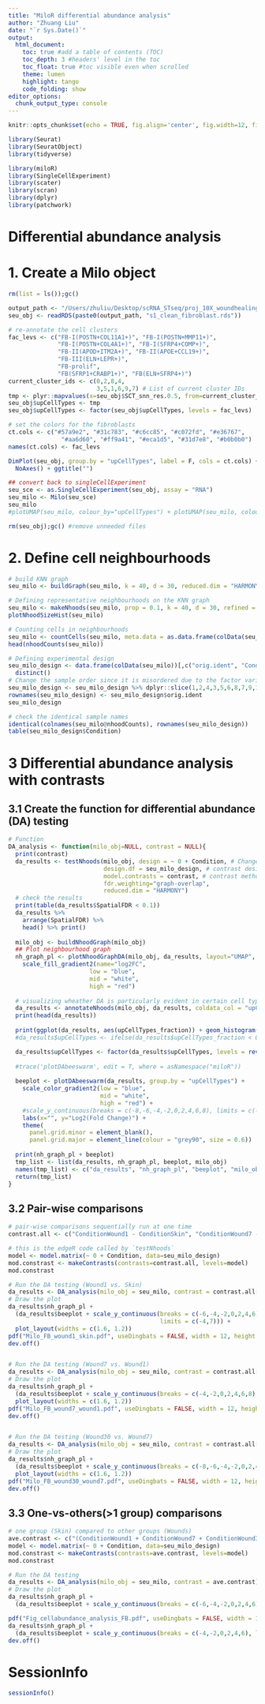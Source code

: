 ```yaml
---
title: "MiloR differential abundance analysis"
author: "Zhuang Liu"
date: "`r Sys.Date()`"
output:
  html_document:
    toc: true #add a table of contents (TOC)
    toc_depth: 3 #headers' level in the toc
    toc_float: true #toc visible even when scrolled
    theme: lumen
    highlight: tango
    code_folding: show
editor_options: 
  chunk_output_type: console
---
```


```r
knitr::opts_chunk$set(echo = TRUE, fig.align='center', fig.width=12, fig.height = 6, warning=FALSE, message=FALSE)
```

```r
library(Seurat)
library(SeuratObject)
library(tidyverse)

library(miloR)
library(SingleCellExperiment)
library(scater)
library(scran)
library(dplyr)
library(patchwork)
```

#############################################
# Differential abundance analysis
#############################################
# 1. Create a Milo object
```r
rm(list = ls());gc()

output_path <- "/Users/zhuliu/Desktop/scRNA_STseq/proj_10X_woundhealing/03_results/01-Seurat-PreAnalysis/02_Seurat_BatchCorrection/s3_Seurat_subFibroblasts/"
seu_obj <- readRDS(paste0(output_path, "s1_clean_fibroblast.rds"))

# re-annotate the cell clusters
fac_levs <- c("FB-I(POSTN+COL11A1+)", "FB-I(POSTN+MMP11+)", 
              "FB-I(POSTN+COL4A1+)", "FB-I(SFRP4+COMP+)", 
              "FB-II(APOD+ITM2A+)", "FB-II(APOE+CCL19+)",
              "FB-III(ELN+LEPR+)", 
              "FB-prolif",
              "FB(SFRP1+CRABP1+)", "FB(ELN+SFRP4+)")
current_cluster_ids <- c(0,2,8,4,
                         3,5,1,6,9,7) # List of current cluster IDs
tmp <- plyr::mapvalues(x=seu_obj$SCT_snn_res.0.5, from=current_cluster_ids, to=fac_levs)
seu_obj$upCellTypes <- tmp
seu_obj$upCellTypes <- factor(seu_obj$upCellTypes, levels = fac_levs)

# set the colors for the fibroblasts
ct.cols <- c("#57a9e2", "#31c783", "#c6cc85", "#c072fd", "#e36767", 
               "#aa6d60", "#ff9a41", "#eca1d5", "#31d7e8", "#b0b0b0")
names(ct.cols) <- fac_levs

DimPlot(seu_obj, group.by = "upCellTypes", label = F, cols = ct.cols) +
  NoAxes() + ggtitle("")

## convert back to singleCellExperiment
seu_sce <- as.SingleCellExperiment(seu_obj, assay = "RNA")
seu_milo <- Milo(seu_sce)
seu_milo
#plotUMAP(seu_milo, colour_by="upCellTypes") + plotUMAP(seu_milo, colour_by="Condition")

rm(seu_obj);gc() #remove unneeded files
```


# 2. Define cell neighbourhoods
```r
# build KNN graph
seu_milo <- buildGraph(seu_milo, k = 40, d = 30, reduced.dim = "HARMONY")

# Defining representative neighbourhoods on the KNN graph
seu_milo <- makeNhoods(seu_milo, prop = 0.1, k = 40, d = 30, refined = TRUE, reduced_dims = "HARMONY", refinement_scheme="reduced_dim")
plotNhoodSizeHist(seu_milo)

# Counting cells in neighbourhoods
seu_milo <- countCells(seu_milo, meta.data = as.data.frame(colData(seu_milo)), sample="orig.ident")
head(nhoodCounts(seu_milo))

# Defining experimental design
seu_milo_design <- data.frame(colData(seu_milo))[,c("orig.ident", "Condition")] %>% 
  distinct()
# Change the sample order since it is misordered due to the factor variables
seu_milo_design <- seu_milo_design %>% dplyr::slice(1,2,4,3,5,6,8,7,9,10,12,11)
rownames(seu_milo_design) <- seu_milo_design$orig.ident
seu_milo_design

# check the identical sample names
identical(colnames(seu_milo@nhoodCounts), rownames(seu_milo_design))
table(seu_milo_design$Condition)
```


# 3 Differential abundance analysis with contrasts
## 3.1 Create the function for differential abundance (DA) testing
```r
# Function
DA_analysis <- function(milo_obj=NULL, contrast = NULL){
  print(contrast)
  da_results <- testNhoods(milo_obj, design = ~ 0 + Condition, # Change the Condition if you have different GroupName
                           design.df = seu_milo_design, # contrast design
                           model.contrasts = contrast, # contrast methods
                           fdr.weighting="graph-overlap", 
                           reduced.dim = "HARMONY")
  # check the results
  print(table(da_results$SpatialFDR < 0.1))
  da_results %>%
    arrange(SpatialFDR) %>%
    head() %>% print()
  
  milo_obj <- buildNhoodGraph(milo_obj)
  ## Plot neighbourhood graph
  nh_graph_pl <- plotNhoodGraphDA(milo_obj, da_results, layout="UMAP", alpha=0.1) +
    scale_fill_gradient2(name="log2FC",
                       low = "blue",
                       mid = "white",
                       high = "red")
  
  # visualizing wheather DA is particularly evident in certain cell types
  da_results <- annotateNhoods(milo_obj, da_results, coldata_col = "upCellTypes")
  print(head(da_results))
  
  print(ggplot(da_results, aes(upCellTypes_fraction)) + geom_histogram(bins=50))
  #da_results$upCellTypes <- ifelse(da_results$upCellTypes_fraction < 0.7, "Mixed", da_results$upCellTypes)

  da_results$upCellTypes <- factor(da_results$upCellTypes, levels = rev(fac_levs))
  
  #trace('plotDAbeeswarm', edit = T, where = asNamespace("miloR"))
  
  beeplot <- plotDAbeeswarm(da_results, group.by = "upCellTypes") + 
    scale_color_gradient2(low = "blue",
                          mid = "white",
                          high = "red") +
    #scale_y_continuous(breaks = c(-8,-6,-4,-2,0,2,4,6,8), limits = c(-9,9)) +
    labs(x="", y="Log2(Fold Change)") +
    theme(
      panel.grid.minor = element_blank(),
      panel.grid.major = element_line(colour = "grey90", size = 0.6))
  
  print(nh_graph_pl + beeplot)
  tmp_list <- list(da_results, nh_graph_pl, beeplot, milo_obj)
  names(tmp_list) <- c("da_results", "nh_graph_pl", "beeplot", "milo_obj")
  return(tmp_list)
}
```


## 3.2 Pair-wise comparisons
```r
# pair-wise comparisons sequentially run at one time
contrast.all <- c("ConditionWound1 - ConditionSkin", "ConditionWound7 - ConditionWound1", "ConditionWound30 - ConditionWound7", "ConditionWound30 - ConditionSkin", "ConditionWound30 - ConditionWound1", "ConditionWound7 - ConditionSkin") # the syntax is <VariableName><ConditionLevel> - <VariableName><ControlLevel>

# this is the edgeR code called by `testNhoods`
model <- model.matrix(~ 0 + Condition, data=seu_milo_design)
mod.constrast <- makeContrasts(contrasts=contrast.all, levels=model)
mod.constrast

# Run the DA testing (Wound1 vs. Skin)
da_results <- DA_analysis(milo_obj = seu_milo, contrast = contrast.all[1])
# Draw the plot
da_results$nh_graph_pl +  
  (da_results$beeplot + scale_y_continuous(breaks = c(-6,-4,-2,0,2,4,6), 
                                           limits = c(-4,7))) +
  plot_layout(widths = c(1.6, 1.2))
pdf("Milo_FB_wound1_skin.pdf", useDingbats = FALSE, width = 12, height = 6)
dev.off()


# Run the DA testing (Wound7 vs. Wound1)
da_results <- DA_analysis(milo_obj = seu_milo, contrast = contrast.all[2])
# Draw the plot
da_results$nh_graph_pl + 
  (da_results$beeplot + scale_y_continuous(breaks = c(-4,-2,0,2,4,6,8), limits = c(-4,8))) + 
  plot_layout(widths = c(1.6, 1.2))
pdf("Milo_FB_wound7_wound1.pdf", useDingbats = FALSE, width = 12, height = 6)
dev.off()


# Run the DA testing (Wound30 vs. Wound7)
da_results <- DA_analysis(milo_obj = seu_milo, contrast = contrast.all[3])
# Draw the plot
da_results$nh_graph_pl + 
  (da_results$beeplot + scale_y_continuous(breaks = c(-8,-6,-4,-2,0,2,4,6), limits = c(-8,6))) + 
  plot_layout(widths = c(1.6, 1.2))
pdf("Milo_FB_wound30_wound7.pdf", useDingbats = FALSE, width = 12, height = 6)
dev.off()
```


## 3.3 One-vs-others(>1 group) comparisons 
```r
# one group (Skin) compared to other groups (Wounds)
ave.contrast <- c("(ConditionWound1 + ConditionWound7 + ConditionWound30)/3 - ConditionSkin")
model <- model.matrix(~ 0 + Condition, data=seu_milo_design)
mod.constrast <- makeContrasts(contrasts=ave.contrast, levels=model)
mod.constrast

# Run the DA testing
da_results <- DA_analysis(milo_obj = seu_milo, contrast = ave.contrast)
# Draw the plot
da_results$nh_graph_pl + 
  (da_results$beeplot + scale_y_continuous(breaks = c(-6,-4,-2,0,2,4,6), limits = c(-7,7)))

pdf("Fig_cellabundance_analysis_FB.pdf", useDingbats = FALSE, width = 12, height = 6)
da_results$nh_graph_pl + 
  (da_results$beeplot + scale_y_continuous(breaks = c(-4,-2,0,2,4,6), limits = c(-4,7)))
dev.off()
```


# SessionInfo
```r
sessionInfo()
```
